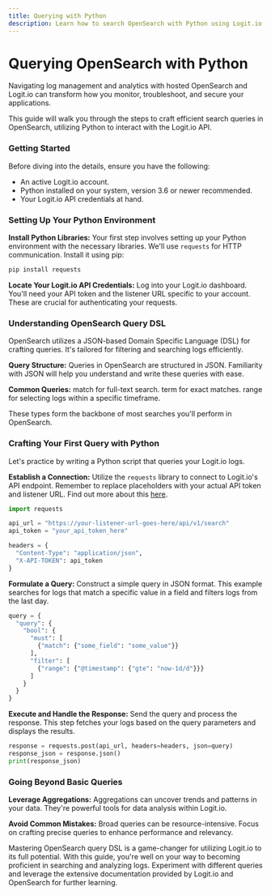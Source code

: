 ```yaml
---
title: Querying with Python
description: Learn how to search OpenSearch with Python using Logit.io
---
```


# Querying OpenSearch with Python

Navigating log management and analytics with hosted OpenSearch and Logit.io 
can transform how you monitor, troubleshoot, and secure your applications. 

This guide will walk you through the steps to craft efficient search queries in 
OpenSearch, utilizing Python to interact with the Logit.io API.

### Getting Started

Before diving into the details, ensure you have the following:

- An active Logit.io account.
- Python installed on your system, version 3.6 or newer recommended.
- Your Logit.io API credentials at hand.

### Setting Up Your Python Environment

**Install Python Libraries:** Your first step involves setting up your 
Python environment with the necessary libraries. We'll use `requests` 
for HTTP communication. Install it using pip:

```sh copy
pip install requests
```

**Locate Your Logit.io API Credentials:** Log into your Logit.io dashboard. 
You'll need your API token and the listener URL specific to your account. 
These are crucial for authenticating your requests.

### Understanding OpenSearch Query DSL
OpenSearch utilizes a JSON-based Domain Specific Language (DSL) for crafting 
queries. It's tailored for filtering and searching logs efficiently.

**Query Structure:** Queries in OpenSearch are structured in JSON. Familiarity 
with JSON will help you understand and write these queries with ease.

**Common Queries:**
match for full-text search.
term for exact matches.
range for selecting logs within a specific timeframe.

These types form the backbone of most searches you'll perform in OpenSearch.

### Crafting Your First Query with Python
Let's practice by writing a Python script that queries your Logit.io logs.

**Establish a Connection:** Utilize the `requests` library to connect to Logit.io's 
API endpoint. Remember to replace placeholders with your actual API token and 
listener URL. Find out more about 
this [here](/log-management/security/opensearch-api-access).

```python copy showLineNumbers
import requests

api_url = "https://your-listener-url-goes-here/api/v1/search"
api_token = "your_api_token_here"

headers = {
  "Content-Type": "application/json",
  "X-API-TOKEN": api_token
}
```

**Formulate a Query:** Construct a simple query in JSON format. This example searches 
for logs that match a specific value in a field and filters logs from the last day.

```python copy showLineNumbers
query = {
  "query": {
    "bool": {
      "must": [
        {"match": {"some_field": "some_value"}}
      ],
      "filter": [
        {"range": {"@timestamp": {"gte": "now-1d/d"}}}
      ]
    }
  }
}
```

**Execute and Handle the Response:** Send the query and process the response. 
This step fetches your logs based on the query parameters and displays the results.

```python copy showLineNumbers
response = requests.post(api_url, headers=headers, json=query)
response_json = response.json()
print(response_json)
```

### Going Beyond Basic Queries

**Leverage Aggregations:** Aggregations can uncover trends and patterns in your data. 
They're powerful tools for data analysis within Logit.io.

**Avoid Common Mistakes:** Broad queries can be resource-intensive. Focus on 
crafting precise queries to enhance performance and relevancy.

Mastering OpenSearch query DSL is a game-changer for utilizing Logit.io to its 
full potential. With this guide, you're well on your way to becoming proficient 
in searching and analyzing logs. Experiment with different queries and leverage 
the extensive documentation provided by Logit.io and OpenSearch for further learning.